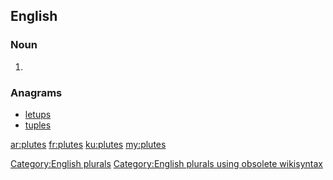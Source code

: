 {{also|plûtes}}
==English==

===Noun===
{{head|en}}

# {{plural of|plute}}

===Anagrams===
* [[letups#English|letups]]
* [[tuples#English|tuples]]

[[Category:English plurals]][[Category:English plurals using obsolete wikisyntax]]

[[ar:plutes]]
[[fr:plutes]]
[[ku:plutes]]
[[my:plutes]]